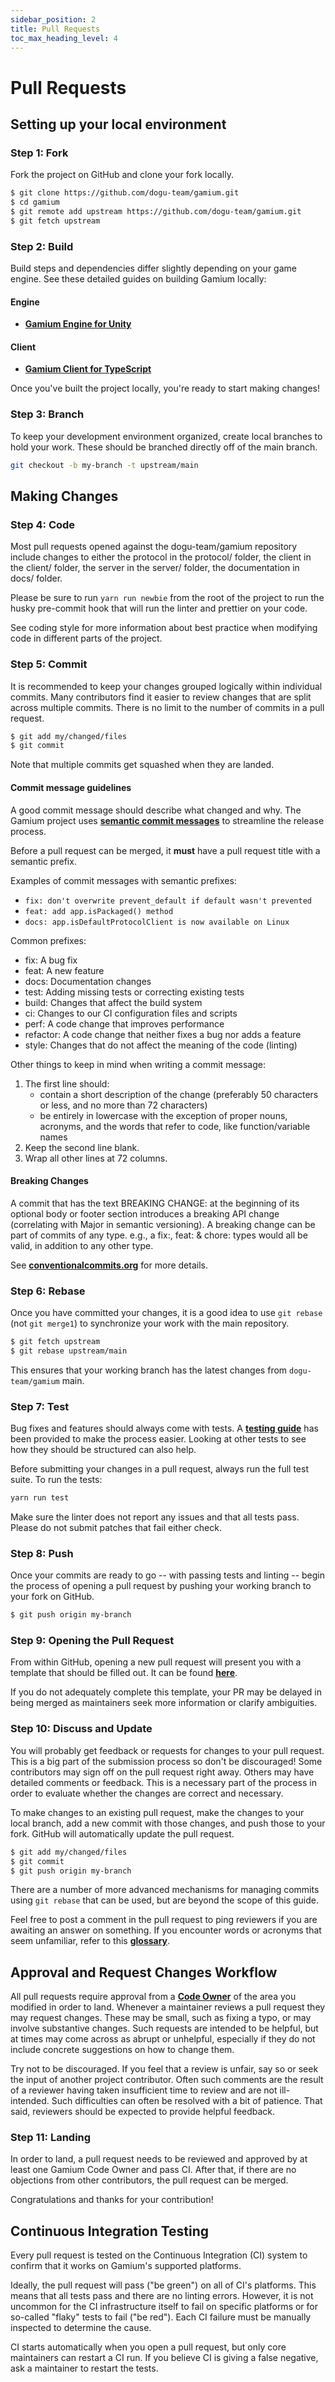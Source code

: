 ```yaml
---
sidebar_position: 2
title: Pull Requests
toc_max_heading_level: 4
---
```


# Pull Requests


<TOCInline toc={toc} />

## Setting up your local environment

### Step 1: Fork

Fork the project on GitHub and clone your fork locally.

```sh
$ git clone https://github.com/dogu-team/gamium.git
$ cd gamium
$ git remote add upstream https://github.com/dogu-team/gamium.git
$ git fetch upstream
```

### Step 2: Build

Build steps and dependencies differ slightly depending on your game engine. See these detailed guides on building Gamium locally:

#### Engine

- [**Gamium Engine for Unity**](engine-development/unity)

#### Client

- [**Gamium Client for TypeScript**](client-development/typescript)

Once you've built the project locally, you're ready to start making changes!

### Step 3: Branch

To keep your development environment organized, create local branches to hold your work. These should be branched directly off of the main branch.

```sh
git checkout -b my-branch -t upstream/main
```

## Making Changes

### Step 4: Code

Most pull requests opened against the dogu-team/gamium repository include changes to either the protocol in the protocol/ folder, the client in the client/ folder, the server in the server/ folder, the documentation in docs/ folder.

Please be sure to run `yarn run newbie` from the root of the project to run the husky pre-commit hook that will run the linter and prettier on your code.

See coding style for more information about best practice when modifying code in different parts of the project.

### Step 5: Commit

It is recommended to keep your changes grouped logically within individual commits. Many contributors find it easier to review changes that are split across multiple commits. There is no limit to the number of commits in a pull request.

```sh
$ git add my/changed/files
$ git commit
```

Note that multiple commits get squashed when they are landed.

#### Commit message guidelines

A good commit message should describe what changed and why. The Gamium project uses [**semantic commit messages**](https://conventionalcommits.org/) to streamline the release process.

Before a pull request can be merged, it **must** have a pull request title with a semantic prefix.

Examples of commit messages with semantic prefixes:

- `fix: don't overwrite prevent_default if default wasn't prevented`
- `feat: add app.isPackaged() method`
- `docs: app.isDefaultProtocolClient is now available on Linux`

Common prefixes:

- fix: A bug fix
- feat: A new feature
- docs: Documentation changes
- test: Adding missing tests or correcting existing tests
- build: Changes that affect the build system
- ci: Changes to our CI configuration files and scripts
- perf: A code change that improves performance
- refactor: A code change that neither fixes a bug nor adds a feature
- style: Changes that do not affect the meaning of the code (linting)

Other things to keep in mind when writing a commit message:

1. The first line should:
   - contain a short description of the change (preferably 50 characters or less, and no more than 72 characters)
   - be entirely in lowercase with the exception of proper nouns, acronyms, and the words that refer to code, like function/variable names
2. Keep the second line blank.
3. Wrap all other lines at 72 columns.

#### Breaking Changes

A commit that has the text BREAKING CHANGE: at the beginning of its optional body or footer section introduces a breaking API change (correlating with Major in semantic versioning). A breaking change can be part of commits of any type. e.g., a fix:, feat: & chore: types would all be valid, in addition to any other type.

See [**conventionalcommits.org**](https://conventionalcommits.org/) for more details.

### Step 6: Rebase

Once you have committed your changes, it is a good idea to use `git rebase` (not `git merge1`) to synchronize your work with the main repository.

```sh
$ git fetch upstream
$ git rebase upstream/main
```

This ensures that your working branch has the latest changes from `dogu-team/gamium` main.

### Step 7: Test

Bug fixes and features should always come with tests. A [**testing guide**](development-guides/testing) has been provided to make the process easier. Looking at other tests to see how they should be structured can also help.

Before submitting your changes in a pull request, always run the full test suite. To run the tests:

```sh
yarn run test
```

Make sure the linter does not report any issues and that all tests pass. Please do not submit patches that fail either check.

### Step 8: Push

Once your commits are ready to go -- with passing tests and linting -- begin the process of opening a pull request by pushing your working branch to your fork on GitHub.

```sh
$ git push origin my-branch
```

### Step 9: Opening the Pull Request

From within GitHub, opening a new pull request will present you with a template that should be filled out. It can be found [**here**](https://github.com/dogu-team/gamium/blob/main/.github/PULL_REQUEST_TEMPLATE.md).

If you do not adequately complete this template, your PR may be delayed in being merged as maintainers seek more information or clarify ambiguities.

### Step 10: Discuss and Update

You will probably get feedback or requests for changes to your pull request. This is a big part of the submission process so don't be discouraged! Some contributors may sign off on the pull request right away. Others may have detailed comments or feedback. This is a necessary part of the process in order to evaluate whether the changes are correct and necessary.

To make changes to an existing pull request, make the changes to your local branch, add a new commit with those changes, and push those to your fork. GitHub will automatically update the pull request.

```sh
$ git add my/changed/files
$ git commit
$ git push origin my-branch
```

There are a number of more advanced mechanisms for managing commits using `git rebase` that can be used, but are beyond the scope of this guide.

Feel free to post a comment in the pull request to ping reviewers if you are awaiting an answer on something. If you encounter words or acronyms that seem unfamiliar, refer to this [**glossary**](https://chromium.googlesource.com/chromiumos/docs/+/HEAD/glossary.md).

## Approval and Request Changes Workflow

All pull requests require approval from a [**Code Owner**](https://github.com/dogu-team/gamium/blob/main/.github/CODEOWNERS) of the area you modified in order to land. Whenever a maintainer reviews a pull request they may request changes. These may be small, such as fixing a typo, or may involve substantive changes. Such requests are intended to be helpful, but at times may come across as abrupt or unhelpful, especially if they do not include concrete suggestions on how to change them.

Try not to be discouraged. If you feel that a review is unfair, say so or seek the input of another project contributor. Often such comments are the result of a reviewer having taken insufficient time to review and are not ill-intended. Such difficulties can often be resolved with a bit of patience. That said, reviewers should be expected to provide helpful feedback.

### Step 11: Landing

In order to land, a pull request needs to be reviewed and approved by at least one Gamium Code Owner and pass CI. After that, if there are no objections from other contributors, the pull request can be merged.

Congratulations and thanks for your contribution!

## Continuous Integration Testing

Every pull request is tested on the Continuous Integration (CI) system to confirm that it works on Gamium's supported platforms.

Ideally, the pull request will pass ("be green") on all of CI's platforms. This means that all tests pass and there are no linting errors. However, it is not uncommon for the CI infrastructure itself to fail on specific platforms or for so-called "flaky" tests to fail ("be red"). Each CI failure must be manually inspected to determine the cause.

CI starts automatically when you open a pull request, but only core maintainers can restart a CI run. If you believe CI is giving a false negative, ask a maintainer to restart the tests.
